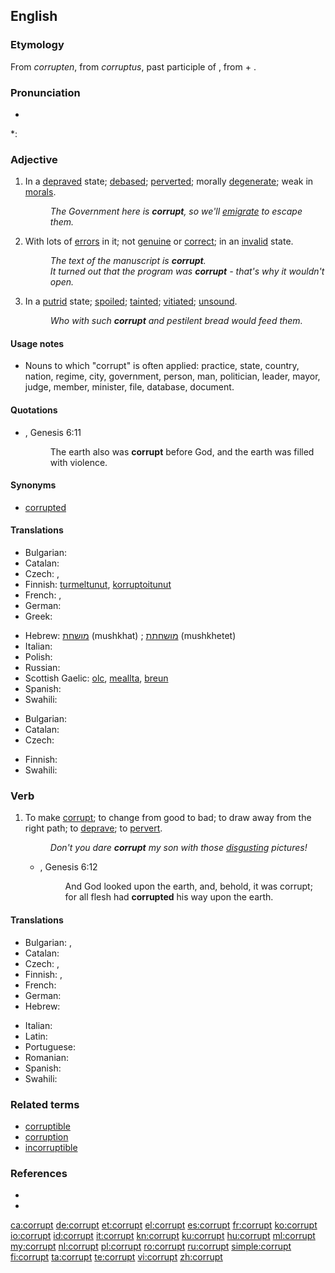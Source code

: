{{wikipedia|dab=corrupt}}
==English==

===Etymology===
From {{etyl|enm}} ''corrupten'', from {{etyl|la}} ''corruptus'', past participle of {{term|corrumpo|corrumpō, corrumpere|to destroy, ruin, injure, spoil, corrupt, bribe|lang=la}}, from {{term|com-||together}} + {{term|rumpere||to break in pieces}}.

===Pronunciation===
* {{audio|en-us-corrupt.ogg|Audio (US)}}

*: {{rhymes|ʌpt}}

===Adjective===
{{en-adj}}

# In a [[depraved]] state; [[debased]]; [[perverted]]; morally [[degenerate]]; weak in [[morals]].
#: ''The Government here is '''corrupt''', so we'll [[emigrate]] to escape them.''
# With lots of [[error]]s in it; not [[genuine]] or [[correct]]; in an [[invalid]] state.
#: ''The text of the manuscript is '''corrupt'''.''
#: ''It turned out that the program was '''corrupt''' - that's why it wouldn't open.''
# In a [[putrid]] state; [[spoiled]]; [[tainted]]; [[vitiated]]; [[unsound]].
#: ''Who with such '''corrupt''' and pestilent bread would feed them.''

====Usage notes====
* Nouns to which "corrupt" is often applied: practice, state, country, nation, regime, city, government, person, man, politician, leader, mayor, judge, member, minister, file, database, document.

====Quotations====
* {{RQ:Authorized Version}}, Genesis 6:11
*: The earth also was '''corrupt''' before God, and the earth was filled with violence.

====Synonyms====
* [[corrupted]]

====Translations====
{{trans-top|in a depraved state}}
* Bulgarian: {{t+|bg|покварен}}
* Catalan: {{t|ca|corrupte}}
* Czech: {{t|cs|zkažený}},  {{t|cs|zkorumpovaný}}
* Finnish: [[turmeltunut]], [[korruptoitunut]]
* French: {{t+|fr|corrompu}}, {{t+|fr|dévoyé}}
* German: {{t+|de|korrupt}}
* Greek: {{t+|el|διεφθαρμένος|m|tr=dieftharmenos}}
{{trans-mid}}
* Hebrew: [[מושחת]] (mushkhat) {{m}}; [[מושחתת]] (mushkhetet) {{f}}
* Italian: {{t+|it|corrotto|m}}
* Polish: {{t|pl|skorumpowany|m}}
* Russian: {{t|ru|коррумпированный|tr=korrumpírovannyj}}
* Scottish Gaelic: [[olc]], [[meallta]], [[breun]]
* Spanish: {{t+|es|corrupto}}
* Swahili: {{t+|sw|paramidi|xs=Swahili}}
{{trans-bottom}}

{{trans-top|with lots of errors in it}}
* Bulgarian: {{t+|bg|развален}}
* Catalan: {{t|ca|corrupte}}
* Czech: {{t|cs|porušený}}
{{trans-mid}}
* Finnish: {{t-|fi|korruptoitunut}}
* Swahili: {{t+|sw|paramidi|xs=Swahili}}
{{trans-bottom}}

===Verb===
{{en-verb}}

# {{transitive}} To make [[#Adjective|corrupt]]; to change from good to bad; to draw away from the right path; to [[deprave]]; to [[pervert]].
#: ''Don't you dare '''corrupt''' my son with those [[disgusting]] pictures!''
#* {{RQ:Authorized Version}}, Genesis 6:12
#*: And God looked upon the earth, and, behold, it was corrupt; for all flesh had '''corrupted''' his way upon the earth.

====Translations====
{{trans-top|to change from good to bad}}
* Bulgarian: {{t|bg|развалям}},  {{t|bg|развращавам}}
* Catalan: {{t|ca|corrompre}}
* Czech: {{t-|cs|zkazit}},  {{t|cs|narušit}}
* Finnish: {{t+|fi|turmella}}, {{t-|fi|korruptoida}}
* French: {{t+|fr|corrompre}}
* German: {{t|de|verderben}}
* Hebrew: {{t|he|השחית|tr=hishkhít}}
{{trans-mid}}
* Italian: {{t-|it|corrompere}}
* Latin: {{t-|la|corrumpo}}
* Portuguese: {{t+|pt|corromper}}
* Romanian: {{t+|ro|corupe}}
* Spanish: {{t-|es|corromper}}
* Swahili: {{t+|sw|paramidi|xs=Swahili}}
{{trans-bottom}}

===Related terms===
* [[corruptible]]
* [[corruption]]
* [[incorruptible]]

===References===
* {{R:Century 1911}}
* {{R:Webster 1913}}

[[ca:corrupt]]
[[de:corrupt]]
[[et:corrupt]]
[[el:corrupt]]
[[es:corrupt]]
[[fr:corrupt]]
[[ko:corrupt]]
[[io:corrupt]]
[[id:corrupt]]
[[it:corrupt]]
[[kn:corrupt]]
[[ku:corrupt]]
[[hu:corrupt]]
[[ml:corrupt]]
[[my:corrupt]]
[[nl:corrupt]]
[[pl:corrupt]]
[[ro:corrupt]]
[[ru:corrupt]]
[[simple:corrupt]]
[[fi:corrupt]]
[[ta:corrupt]]
[[te:corrupt]]
[[vi:corrupt]]
[[zh:corrupt]]